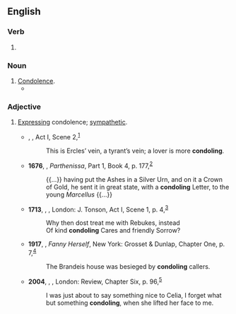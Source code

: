 ==English==

===Verb===
{{head|en|verb form}}

# {{present participle of|en|condole|nocat=1}}

===Noun===
{{en-noun|~}}

# [[condolence|Condolence]].
#* {{quote-text|en|year=1845|author=Charles James Lever|title=Nuts and Nutcrackers|page=172|passage=What admonitions would it not pour forth, what warnings, what commiseration, and what '''condolings'''.}}

===Adjective===
{{en-adj}}

# [[express|Expressing]] condolence; [[sympathetic]].
#* {{circa|1595}} {{w|William Shakespeare}}, ''{{w|A Midsummer Night's Dream|A Midsummer Night’s Dream}}'', Act I, Scene 2,<sup>[http://www.opensourceshakespeare.org/views/plays/play_view.php?WorkID=midsummer&Scope=entire&pleasewait=1&msg=pl]</sup>
#*: This is Ercles’ vein, a tyrant’s vein; a lover is more '''condoling'''.
#* '''1676''', {{w|Roger Boyle, 1st Earl of Orrery|Roger Boyle}}, ''Parthenissa'', Part 1, Book 4, p. 177,<sup>[http://name.umdl.umich.edu/A53472.0001.001]</sup>
#*: {{...}} having put the Ashes in a Silver Urn, and on it a Crown of Gold, he sent it in great state, with a '''condoling''' Letter, to the young ''Marcellus'' {{...}}
#* '''1713''', {{w|Joseph Addison}}, ''{{w|Cato, a Tragedy}}'', London: J. Tonson, Act I, Scene 1, p. 4,<sup>[http://name.umdl.umich.edu/004798045.0001.000]</sup>
#*: Why then dost treat me with Rebukes, instead
#*: Of kind '''condoling''' Cares and friendly Sorrow?
#* '''1917''', {{w|Edna Ferber}}, ''Fanny Herself'', New York: Grosset & Dunlap, Chapter One, p. 7,<sup>[https://archive.org/details/fannyherselfbyed00ferbrich]</sup>
#*: The Brandeis house was besieged by '''condoling''' callers.
#* '''2004''', {{w|Andrea Levy}}, ''{{w|Small Island (novel)|Small Island}}'', London: Review, Chapter Six, p. 96,<sup>[https://archive.org/details/smallisland00levy]</sup>
#*: I was just about to say something nice to Celia, I forget what but something '''condoling''', when she lifted her face to me.